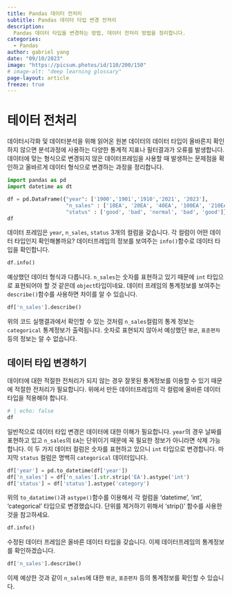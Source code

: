 ```yaml
---
title: Pandas 데이터 전처리
subtitle: Pandas 데이터 타입 변경 전처리
description:
  Pandas 데이터 타입을 변경하는 방법, 데이터 전처리 방법을 정리합니다.
categories:
  - Pandas
author: gabriel yang
date: "09/10/2023"
image: "https://picsum.photos/id/110/200/150"
# image-alt: "deep learning glossary"
page-layout: article
freeze: true
---
```


# 테이터 전처리

데이터시각화 및 데이터분석을 위해 읽어온 원본 데이터의 데이터 타입이 올바른지 확인하지 않으면 분석과정에 사용하는 다양한 통계적 지표나 필터결과가 오류를 발생합니다. 데이터에 맞는 형식으로 변경되지 않은 데이터프레임을 사용할 때 발생하는 문제점을 확인하고 올바르게 데이터 형식으로 변경하는 과정을 정리합니다.



``` python
import pandas as pd
import datetime as dt

df = pd.DataFrame({"year": ['1900','1901','1910','2021', '2023'],
                   "n_sales" : ['10EA', '20EA', '40EA', '100EA', '210EA'],
                   "status" : ['good', 'bad', 'normal', 'bad', 'good']})
df
```

데이터 프레임은 `year`, `n_sales`, `status` 3개의 컬럼을 갖습니다. 각 컬럼이 어떤 데이터 타입인지 확인해볼까요? 데이터프레임의 정보를 보여주는 `info()`함수로 데이터 타입을 확인합니다.

``` python
df.info()
```

예상했던 데이터 형식과 다릅니다. `n_sales`는 숫자를 표현하고 있기 때문에 `int` 타입으로 표현되어야 할 것 같은데 `object`타입이네요. 데이터 프레임의 통계정보를 보여주는 `describe()`함수를 사용하면 차이를 알 수 있습니다.

``` python
df['n_sales'].describe()
```

위의 코드 실행결과에서 확인할 수 있는 것처럼 `n_sales`컬럼의 통계 정보는 `categorical` 통계정보가 출력됩니다. 숫자로 표현되지 않아서 예상했던 `평균`, `표준편차` 등의 정보는 알 수 없습니다.

## 데이터 타입 변경하기

데이터에 대한 적절한 전처리가 되지 않는 경우 잘못된 통계정보를 이용할 수 있기 때문에 적절한 전처리가 필요합니다. 위에서 만든 데이터프레임의 각 컬럼에 올바른 데이터타입을 적용해야 합니다.

``` python
# | echo: false
df
```

일반적으로 데이터 타입 변경은 데이터에 대한 이해가 필요합니다. `year`의 경우 날짜를 표현하고 있고 `n_sales`의 `EA`는 단위이기 때문에 꼭 필요한 정보가 아니라면 삭제 가능합니다. 이 두 가지 데이터 컬럼은 숫자를 표현하고 있으니 `int` 타입으로 변경합니다. 마지막 `status` 컬럼은 명백히 `categorical` 데이터입니다.

``` python
df['year'] = pd.to_datetime(df['year'])
df['n_sales'] = df['n_sales'].str.strip('EA').astype('int')
df['status'] = df['status'].astype('category')
```

위의 `to_datatime()`과 `astype()`함수를 이용해서 각 컬럼을 'datetime', 'int', 'categorical' 타입으로 변경했습니다. 단위를 제거하기 위해서 'strip()' 함수를 사용한 것을 참고하세요.

``` python
df.info()
```

수정된 데이터 프레임은 올바른 데이터 타입을 갖습니다. 이제 데이터프레임의 통계정보를 확인하겠습니다.

``` python
df['n_sales'].describe()
```

이제 예상한 것과 같이 `n_sales`에 대한 `평균`, `표준편차` 등의 통계정보를 확인할 수 있습니다.
